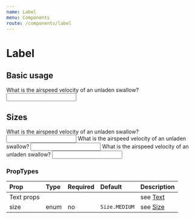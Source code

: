 ```yaml
---
name: Label
menu: Components
route: /components/label
---
```



# Label

## Basic usage

<Playground>
    <Label>
        What is the airspeed velocity of an unladen swallow?
        <input type="text" />
    </Label>
</Playground>


## Sizes

<Playground>
    <Label size={Size.SMALL} display="block" mb={4}>
        What is the airspeed velocity of an unladen swallow?
        <input type="text" />
    </Label>
    <Label size={Size.MEDIUM} display="block" mb={4}>
        What is the airspeed velocity of an unladen swallow?
        <input type="text" />
    </Label>
    <Label size={Size.LARGE} display="block" mb={4}>
        What is the airspeed velocity of an unladen swallow?
        <input type="text" />
    </Label>
</Playground>


### PropTypes

| Prop | Type | Required | Default | Description |
|:-----|:-----|:---------|:--------|:------------|
| Text props | | | | see [Text](/components/text) |
| size | enum | no | `Size.MEDIUM` | see [Size](/common/size) |
